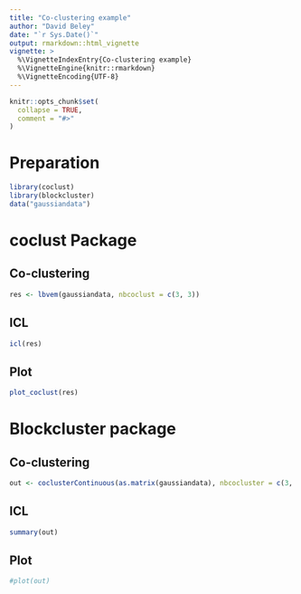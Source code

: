 ```yaml
---
title: "Co-clustering example"
author: "David Beley"
date: "`r Sys.Date()`"
output: rmarkdown::html_vignette
vignette: >
  %\VignetteIndexEntry{Co-clustering example}
  %\VignetteEngine{knitr::rmarkdown}
  %\VignetteEncoding{UTF-8}
---
```


```r
knitr::opts_chunk$set(
  collapse = TRUE,
  comment = "#>"
)
```

# Preparation

```r
library(coclust)
library(blockcluster)
data("gaussiandata")
```

# coclust Package

## Co-clustering
```r
res <- lbvem(gaussiandata, nbcoclust = c(3, 3))
```


## ICL
```r
icl(res)
```


## Plot
```r
plot_coclust(res)
```


# Blockcluster package
## Co-clustering
```r
out <- coclusterContinuous(as.matrix(gaussiandata), nbcocluster = c(3, 3))
```

## ICL
```r
summary(out)
```

## Plot
```r
#plot(out)
```
